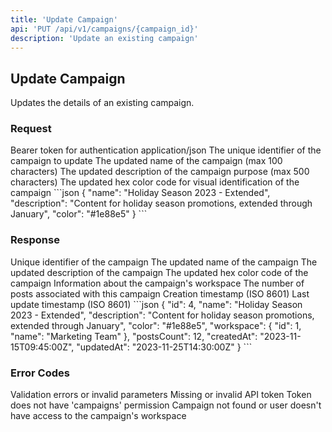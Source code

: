 ```yaml
---
title: 'Update Campaign'
api: 'PUT /api/v1/campaigns/{campaign_id}'
description: 'Update an existing campaign'
---
```


## Update Campaign

Updates the details of an existing campaign.

### Request

<ParamField header="Authorization" required>
  Bearer token for authentication
</ParamField>

<ParamField header="Content-Type" required>
  application/json
</ParamField>

<ParamField path="campaign_id" type="integer" required>
  The unique identifier of the campaign to update
</ParamField>

<ParamField body="name" type="string">
  The updated name of the campaign (max 100 characters)
</ParamField>

<ParamField body="description" type="string">
  The updated description of the campaign purpose (max 500 characters)
</ParamField>

<ParamField body="color" type="string">
  The updated hex color code for visual identification of the campaign
</ParamField>

<RequestExample>
```json
{
  "name": "Holiday Season 2023 - Extended",
  "description": "Content for holiday season promotions, extended through January",
  "color": "#1e88e5"
}
```
</RequestExample>

### Response

<ResponseField name="id" type="integer">
  Unique identifier of the campaign
</ResponseField>

<ResponseField name="name" type="string">
  The updated name of the campaign
</ResponseField>

<ResponseField name="description" type="string">
  The updated description of the campaign
</ResponseField>

<ResponseField name="color" type="string">
  The updated hex color code of the campaign
</ResponseField>

<ResponseField name="workspace" type="object">
  Information about the campaign's workspace
</ResponseField>

<ResponseField name="postsCount" type="integer">
  The number of posts associated with this campaign
</ResponseField>

<ResponseField name="createdAt" type="string">
  Creation timestamp (ISO 8601)
</ResponseField>

<ResponseField name="updatedAt" type="string">
  Last update timestamp (ISO 8601)
</ResponseField>

<ResponseExample>
```json
{
  "id": 4,
  "name": "Holiday Season 2023 - Extended",
  "description": "Content for holiday season promotions, extended through January",
  "color": "#1e88e5",
  "workspace": {
    "id": 1,
    "name": "Marketing Team"
  },
  "postsCount": 12,
  "createdAt": "2023-11-15T09:45:00Z",
  "updatedAt": "2023-11-25T14:30:00Z"
}
```
</ResponseExample>

### Error Codes

<ResponseField name="400" type="Bad Request">
  Validation errors or invalid parameters
</ResponseField>

<ResponseField name="401" type="Unauthorized">
  Missing or invalid API token
</ResponseField>

<ResponseField name="403" type="Forbidden">
  Token does not have 'campaigns' permission
</ResponseField>

<ResponseField name="404" type="Not Found">
  Campaign not found or user doesn't have access to the campaign's workspace
</ResponseField> 